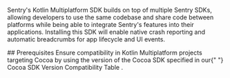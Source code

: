Sentry's Kotlin Multiplatform SDK builds on top of multiple Sentry SDKs, allowing developers to use the same codebase and share code between platforms while being able to integrate Sentry's features into their applications. Installing this SDK will enable native crash reporting and automatic breadcrumbs for app lifecycle and UI events.

<Note>
  ## Prerequisites Ensure compatibility in Kotlin Multiplatform projects
  targeting Cocoa by using the version of the Cocoa SDK specified in our{" "}
  <Link to="/platforms/kotlin-multiplatform/install/#cocoa-sdk-version-compatibility">
    Cocoa SDK Version Compatibility Table
  </Link>
  .
</Note>
